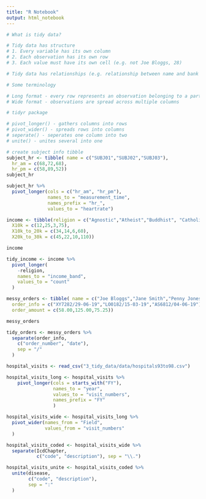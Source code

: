 ```yaml
---
title: "R Notebook"
output: html_notebook
---
```


```r
# What is tidy data?

# Tidy data has structure
# 1. Every variable has its own column
# 2. Each observation has its own row
# 3. Each value must have its own cell (e.g. not Joe Bloggs, 28)

# Tidy data has relationships (e.g. relationship between name and bank account number)

```

```r
# Some terminology

# Long format - every row represents an observation belonging to a particular category
# Wide format - observations are spread across multiple columns

```

```r
# tidyr package

# pivot_longer() - gathers columns into rows
# pivot_wider() - spreads rows into columns
# seperate() - seperates one column into two
# unite() - unites several into one

```

```r
# create subject info tibble
subject_hr <- tibble( name = c("SUBJ01","SUBJ02","SUBJ03"), 
  hr_am = c(68,72,68), 
  hr_pm = c(58,89,52))
subject_hr


```

```r
subject_hr %>%
  pivot_longer(cols = c("hr_am", "hr_pm"),
               names_to = "measurement_time",
               names_prefix = "hr_",
               values_to = "heartrate")
```


```r
income <- tibble(religion = c("Agnostic","Atheist","Buddhist", "Catholic"), 
  X10k = c(12,25,3,75), 
  X10k_to_20k = c(34,14,6,60),
  X20k_to_30k = c(45,22,10,110))

income

```

```r
tidy_income <- income %>%
  pivot_longer(
    -religion,
    names_to = "income_band",
    values_to = "count"
  )
```

```r
messy_orders <- tibble( name = c("Joe Bloggs","Jane Smith","Penny Jones"), 
  order_info = c("XY7282/29-06-19","LO0182/15-03-19","AS6812/04-06-19"), 
  order_amount = c(58.00,125.00,75.25))

messy_orders

tidy_orders <- messy_orders %>%
  separate(order_info, 
    c("order_number", "date"),
    sep = "/"
  )

```

```r
hospital_visits <- read_csv("3_tidy_data/data/hospitals93to98.csv")
```

```r
hospital_visits_long <- hospital_visits %>%
    pivot_longer(cols = starts_with("FY"),
                 names_to = "year",
                 values_to = "visit_numbers",
                 names_prefix = "FY"
                 )
```

```r
hospital_visits_wide <- hospital_visits_long %>%
  pivot_wider(names_from = "Field",
              values_from = "visit_numbers"
  )

```

```r
hospital_visits_coded <- hospital_visits_wide %>%
  separate(IcdChapter,
           c("code", "description"), sep = "\\.")

```


```r
hospital_visits_unite <- hospital_visits_coded %>%
  unite(disease,
        c("code", "description"),
        sep = ":"
  )

```

